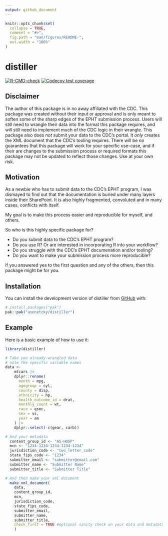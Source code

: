 ```yaml
---
output: github_document
---
```


<!-- README.md is generated from README.Rmd. Please edit that file -->

```r
knitr::opts_chunk$set(
  collapse = TRUE,
  comment = "#>",
  fig.path = "man/figures/README-",
  out.width = "100%"
)
```

# distiller

<!-- badges: start -->
[![R-CMD-check](https://github.com/asenetcky/distiller/actions/workflows/R-CMD-check.yaml/badge.svg)](https://github.com/asenetcky/distiller/actions/workflows/R-CMD-check.yaml)
[![Codecov test coverage](https://codecov.io/gh/asenetcky/distiller/graph/badge.svg)](https://app.codecov.io/gh/asenetcky/distiller)
<!-- badges: end -->

## Disclaimer
The author of this package is in no away affiliated with the CDC.
This package was created without their input or approval and is only meant
to soften some of the sharp edges of the EPHT submission process.  Users will
still need to wrangle their data into the format this package requires, and
will still need to implement much of the CDC logic in their wrangle.  This
package also does _not_ submit your data to the CDC's portal.  It _only_
creates the XML document that the CDC's tooling requires.  There will be _no_
guarantees that this package will work for your specific use-case, and if
their are changes to the submission process or required formats this package
may not be updated to reflect those changes.  Use at your own risk.


## Motivation
As a newbie who has to submit data to the CDC's EPHT program, I was
dismayed to find out that the documentation is buried under many layers 
inside their SharePoint.  It is also highly fragmented, convoluted and in many
cases, conflicts with itself.  

My goal is to make this process easier and reproducible for myself, and others.

So who is this highly specific package for?

  *  Do you submit data to the CDC's EPHT program?
  *  Do you use R? Or are interested in incorporating R into your workflow?
  *  Do you struggle with the CDC's EPHT documenation and/or tooling?
  *  Do you want to make your submission process more reproducible?
  
  If you answered yes to the first question and any of the others, 
  then this package might be for you.
  

## Installation

You can install the development version of distiller from [GitHub](https://github.com/) with:

``` r
# install.packages("pak")
pak::pak("asenetcky/distiller")
```

## Example

Here is a basic example of how to use it:

```r
library(distiller)

# Take you already-wrangled data
# note the specific variable names
data <-
    mtcars |>
    dplyr::rename(
      month = mpg,
      agegroup = cyl,
      county = disp,
      ethnicity = hp,
      health_outcome_id = drat,
      monthly_count = wt,
      race = qsec,
      sex = vs,
      year = am
    ) |>
    dplyr::select(-c(gear, carb))

# And your metadata
  content_group_id <- "AS-HOSP"
  mcn <- "1234-1234-1234-1234-1234"
  jurisdiction_code <- "two_letter_code"
  state_fips_code <- "1234"
  submitter_email <- "submitter@email.com"
  submitter_name <- "Submitter Name"
  submitter_title <- "Submitter Title"

# And then make your xml document
  make_xml_document(
    data,
    content_group_id,
    mcn,
    jurisdiction_code,
    state_fips_code,
    submitter_email,
    submitter_name,
    submitter_title,
    check_first = TRUE #optional sanity check on your data and metadata
    )
```

